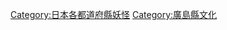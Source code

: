 {{日本行政區劃分類導航|的妖怪|}}
{{Commonscat|Legendary creatures from Hiroshima Prefecture}}

[[Category:日本各都道府縣妖怪|Category:日本各都道府縣妖怪]]
[[Category:廣島縣文化|Category:廣島縣文化]]